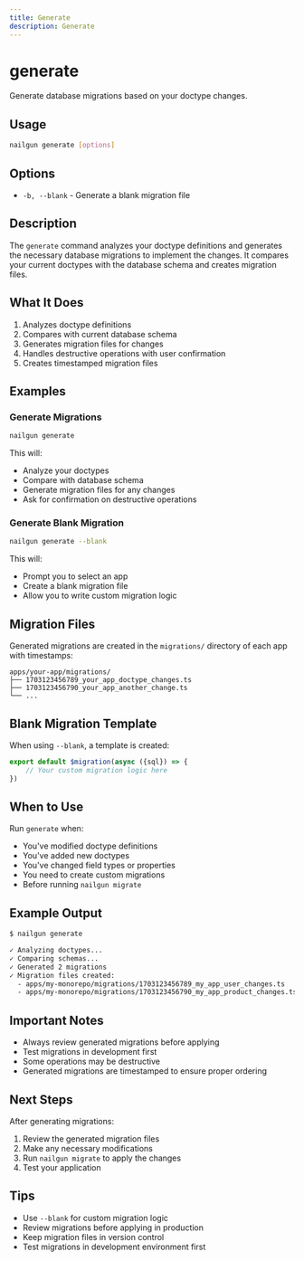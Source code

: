 ```yaml
---
title: Generate
description: Generate
---
```

# generate

Generate database migrations based on your doctype changes.

## Usage

```bash
nailgun generate [options]
```

## Options

- `-b, --blank` - Generate a blank migration file

## Description

The `generate` command analyzes your doctype definitions and generates the necessary database migrations to implement the changes. It compares your current doctypes with the database schema and creates migration files.

## What It Does

1. Analyzes doctype definitions
2. Compares with current database schema
3. Generates migration files for changes
4. Handles destructive operations with user confirmation
5. Creates timestamped migration files

## Examples

### Generate Migrations

```bash
nailgun generate
```

This will:
- Analyze your doctypes
- Compare with database schema
- Generate migration files for any changes
- Ask for confirmation on destructive operations

### Generate Blank Migration

```bash
nailgun generate --blank
```

This will:
- Prompt you to select an app
- Create a blank migration file
- Allow you to write custom migration logic

## Migration Files

Generated migrations are created in the `migrations/` directory of each app with timestamps:

```
apps/your-app/migrations/
├── 1703123456789_your_app_doctype_changes.ts
├── 1703123456790_your_app_another_change.ts
└── ...
```

## Blank Migration Template

When using `--blank`, a template is created:

```typescript
export default $migration(async ({sql}) => {
    // Your custom migration logic here
})
```

## When to Use

Run `generate` when:

- You've modified doctype definitions
- You've added new doctypes
- You've changed field types or properties
- You need to create custom migrations
- Before running `nailgun migrate`

## Example Output

```bash
$ nailgun generate

✓ Analyzing doctypes...
✓ Comparing schemas...
✓ Generated 2 migrations
✓ Migration files created:
  - apps/my-monorepo/migrations/1703123456789_my_app_user_changes.ts
  - apps/my-monorepo/migrations/1703123456790_my_app_product_changes.ts
```

## Important Notes

- Always review generated migrations before applying
- Test migrations in development first
- Some operations may be destructive
- Generated migrations are timestamped to ensure proper ordering

## Next Steps

After generating migrations:

1. Review the generated migration files
2. Make any necessary modifications
3. Run `nailgun migrate` to apply the changes
4. Test your application

## Tips

- Use `--blank` for custom migration logic
- Review migrations before applying in production
- Keep migration files in version control
- Test migrations in development environment first
